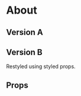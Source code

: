 


<Meta title="Themes|MobileApp/Containers/About" component={About} />

# About

## Version A

<Preview>
  <Story name="Version A">
    <Theme>
      <About />
    </Theme>
  </Story>
</Preview>

## Version B

Restyled using styled props.

<Preview>
  <Story name="Version B">
    <Theme>
      <About
        CardProps={{
          ...About.defaultProps.CardProps,
          background: 'none',
          p: 0,
          boxShadow: 'none',
        }}
        FeaturesGridProps={{
          ...About.defaultProps.FeaturesGridProps,
          width: 1110,
          mx: 'auto',
          gridGap: '90px',
        }}
      />
    </Theme>
  </Story>
</Preview>

## Props

<Props of={About} />

